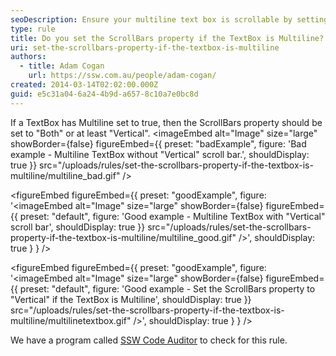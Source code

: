 ```yaml
---
seoDescription: Ensure your multiline text box is scrollable by setting the ScrollBars property to "Both" or "Vertical".
type: rule
title: Do you set the ScrollBars property if the TextBox is Multiline?
uri: set-the-scrollbars-property-if-the-textbox-is-multiline
authors:
  - title: Adam Cogan
    url: https://ssw.com.au/people/adam-cogan/
created: 2014-03-14T02:02:00.000Z
guid: e5c31a04-6a24-4b9d-a657-8c10a7e0bc8d
---
```


If a TextBox has Multiline set to true, then the ScrollBars property should be set to "Both" or at least "Vertical".
<imageEmbed
  alt="Image"
  size="large"
  showBorder={false}
  figureEmbed={{
    preset: "badExample",
    figure: 'Bad example - Multiline TextBox without "Vertical" scroll bar.',
    shouldDisplay: true
  }}
  src="/uploads/rules/set-the-scrollbars-property-if-the-textbox-is-multiline/multiline_bad.gif"
/>

<figureEmbed figureEmbed={{
  preset: "goodExample",
  figure: '<imageEmbed
  alt="Image"
  size="large"
  showBorder={false}
  figureEmbed={{
    preset: "default",
    figure: \'Good example - Multiline TextBox with "Vertical" scroll bar\',
    shouldDisplay: true
  }}
  src="/uploads/rules/set-the-scrollbars-property-if-the-textbox-is-multiline/multiline_good.gif"
/>',
  shouldDisplay: true
} } />


<figureEmbed figureEmbed={{
  preset: "goodExample",
  figure: '<imageEmbed
  alt="Image"
  size="large"
  showBorder={false}
  figureEmbed={{
    preset: "default",
    figure: \'Good example - Set the ScrollBars property to "Vertical" if the TextBox is Multiline\',
    shouldDisplay: true
  }}
  src="/uploads/rules/set-the-scrollbars-property-if-the-textbox-is-multiline/multilinetextbox.gif"
/>',
  shouldDisplay: true
} } />


We have a program called [SSW Code Auditor](https://ssw.com.au/ssw/CodeAuditor/) to check for this rule.